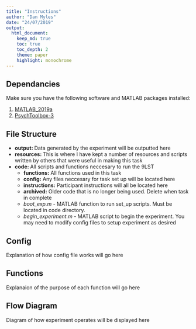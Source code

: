 ```yaml
---
title: "Instructions"
author: "Dan Myles"
date: "24/07/2019"
output: 
  html_document:
    keep_md: true
    toc: true
    toc_depth: 2
    theme: paper
    highlight: monochrome
---
```


## Dependancies

Make sure you have the following software and MATLAB packages installed:

  1. [MATLAB_2019a](http://mathworks.com)
  2. [PsychToolbox-3](http://psychtoolbox.org/)
  
## File Structure

  - **output: ** Data generated by the experiment will be outputted here
  - **resources: ** This is where I have kept a number of resources and scripts written by others that were useful in making this task
  - **code: ** All scripts and functions neccesary to run the 9LST
    - **functions:** All functions used in this task
    - **config:** Any files neccesary for task set up will be located here
    - **instructions:** Participant instructions will all be located here
    - **archived:** Older code that is no longer being used. Delete when task in complete
    - *boot_exp.m* - MATLAB function to run set_up scripts. Must be located in code directory.
    - *begin_experiment.m* - MATLAB script to begin the experiment. You may need to modify config files to setup experiment as desired

## Config

Explanation of how config file works will go here

## Functions

Explanaion of the purpose of each function will go here

## Flow Diagram

Diagram of how experiment operates will be displayed here


